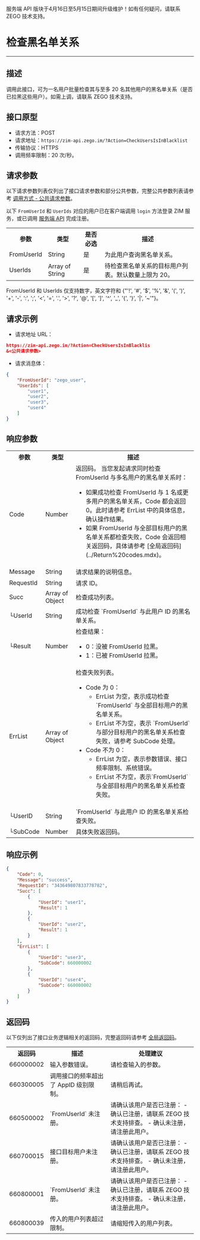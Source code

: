 <Warning title="警告">服务端 API 版块于4月16日至5月15日期间升级维护！如有任何疑问，请联系 ZEGO 技术支持。</Warning>
# 检查黑名单关系

- - -

## 描述

调用此接口，可为一名用户批量检查其与至多 20 名其他用户的黑名单关系（是否已拉黑这些用户）。如需上调，请联系 ZEGO 技术支持。

## 接口原型

- 请求方法：POST
- 请求地址：`https://zim-api.zego.im/?Action=CheckUsersIsInBlacklist`
- 传输协议：HTTPS
- 调用频率限制：20 次/秒。


## 请求参数

以下请求参数列表仅列出了接口请求参数和部分公共参数，完整公共参数列表请参考 [调用方式 - 公共请求参数](../Accessing%20Server%20APIs.mdx#2-公共参数)。

<Note title="说明">

以下 `FromUserId` 和 `UserIds` 对应的用户已在客户端调用 `login` 方法登录 ZIM 服务，或已调用 [服务端 API](./Batch%20register%20users.mdx) 完成注册。
</Note>

<table>
<tbody><tr data-row-level="1">
<th>参数</th>
<th>类型</th>
<th>是否必选</th>
<th>描述</th>
</tr>
<tr data-row-level="3">
<td>FromUserId</td>
<td>String</td>
<td>是</td>
<td>为此用户查询黑名单关系。</td>
</tr>
<tr data-row-level="4">
<td>UserIds</td>
<td>Array of String</td>
<td>是</td>
<td>待检查黑名单关系的目标用户列表。默认数量上限为 20。</td>
</tr>
</tbody></table>

<Note title="说明">

FromUserId 和 UserIds 仅支持数字，英文字符和 {"'!', '#', '$', '%', '&', '(', ')', '+', '-', ':', ';', '<', '=', '.', '>', '?', '@', '[', ']', '^', '_', '{', '}', '|', '~'"}。
</Note>

## 请求示例

- 请求地址 URL：

```json
https://zim-api.zego.im/?Action=CheckUsersIsInBlacklis
&<公共请求参数>
```

- 请求消息体：

```json
{
    "FromUserId": "zego_user",
    "UserIds": [
        "user1",
        "user2",
        "user3",
        "user4"
    ]
}
```

## 响应参数

<table class="collapsible-table" >
<tbody><tr data-row-level="1">
<th>参数</th>
<th>类型</th>
<th>描述</th>
</tr>
<tr data-row-level="2">
<td>Code</td>
<td>Number</td>
<td>返回码。
<Note title="说明">当您发起请求同时检查 FromUserId 与多名用户的黑名单关系时：<ul><li>如果成功检查 FromUserId 与 1 名或更多用户的黑名单关系，Code 都会返回 0。此时请参考 ErrList 中的具体信息，确认操作结果。</li><li>如果 FromUserId 与全部目标用户的黑名单关系都检查失败，Code 会返回相关返回码，具体请参考 [全局返回码](../Return%20codes.mdx)。</li></ul></Note></td>
</tr>
<tr data-row-level="3">
<td>Message</td>
<td>String</td>
<td>请求结果的说明信息。</td>
</tr>
<tr data-row-level="4">
<td>RequestId</td>
<td>String</td>
<td>请求 ID。</td>
</tr>
<tr data-row-level="5" data-row-child="true">
<td>Succ</td>
<td>Array of Object</td>
<td>检查成功列表。</td>
</tr>
<tr data-row-level="5-1">
<td>└UserId</td>
<td>String</td>
<td>成功检查 `FromUserId` 与此用户 ID 的黑名单关系。</td>
</tr>
<tr data-row-level="5-2">
<td>└Result</td>
<td>Number</td>
<td>检查结果：<ul><li>0：没被 FromUserId 拉黑。</li><li>1：已被 FromUserId 拉黑。</li></ul></td>
</tr>
<tr data-row-level="6" data-row-child="true">
<td>ErrList</td>
<td>Array of Object</td>
<td>
检查失败列表。
<ul>
<li>
Code 为 0：
<ul><li>ErrList 为空，表示成功检查 `FromUserId` 与全部目标用户的黑名单关系。</li><li>ErrList 不为空，表示 `FromUserId` 与部分目标用户的黑名单关系检查失败，请参考 SubCode 处理。</li></ul>
</li>
<li>
Code 不为 0：
<ul><li>ErrList 为空，表示参数错误、接口频率限制、系统错误。</li><li>ErrList 不为空，表示`FromUserId` 与全部目标用户的黑名单关系检查失败。</li></ul>
</li>
</ul></td>
</tr>
<tr data-row-level="6-3">
<td>└UserID</td>
<td>String</td>
<td>`FromUserId` 与此用户 ID 的黑名单关系检查失败。</td>
</tr>
<tr data-row-level="6-5">
<td>└SubCode</td>
<td>Number</td>
<td>具体失败返回码。</td>
</tr>
</tbody></table>


## 响应示例

```json
{
    "Code": 0,
    "Message": "success",
    "RequestId": "343649807833778782",
    "Succ": [
        {
            "UserId": "user1",
            "Result": 1
        },
        {
            "UserId": "user2",
            "Result": 1
        }
    ],
    "ErrList": [
        {
            "UserId": "user3",
            "SubCode": 660000002
        },
        {
            "UserId": "user4",
            "SubCode": 660000002
        }
    ]
}
```


## 返回码

以下仅列出了接口业务逻辑相关的返回码，完整返回码请参考 [全局返回码](../Return%20codes.mdx)。

<table>
<tbody><tr>
<th>返回码</th>
<th>描述</th>
<th>处理建议</th>
</tr>
<tr>
<td>660000002</td>
<td>输入参数错误。</td>
<td>请检查输入的参数。</td>
</tr>
<tr>
<td>660300005</td>
<td>调用接口的频率超出了 AppID 级别限制。</td>
<td>请稍后再试。</td>
</tr>
<tr>
<td>660500002</td>
<td>`FromUserId` 未注册。</td>
<td>
请确认该用户是否已注册：
- 确认已注册，请联系 ZEGO 技术支持排查。
- 确认未注册，请注册此用户。
</td>
</tr>
<tr>
<td>660700015</td>
<td>接口目标用户未注册。</td>
<td>
请确认该用户是否已注册：
- 确认已注册，请联系 ZEGO 技术支持排查。
- 确认未注册，请注册此用户。
</td>
</tr>
<tr>
<td>660800001</td>
<td>`FromUserId` 未注册。</td>
<td>
请确认该用户是否已注册：
- 确认已注册，请联系 ZEGO 技术支持排查。
- 确认未注册，请注册此用户。
</td>
</tr>
<tr>
<td>660800039</td>
<td>传入的用户列表超过限制。</td>
<td>请缩短传入的用户列表。</td>
</tr>
</tbody></table>
